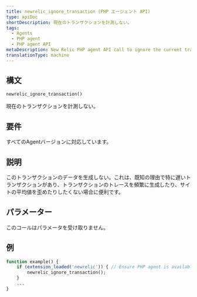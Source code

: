 ```yaml
---
title: newrelic_ignore_transaction (PHP エージェント API)
type: apiDoc
shortDescription: 現在のトランザクションを計測しない。
tags:
  - Agents
  - PHP agent
  - PHP agent API
metaDescription: New Relic PHP agent API call to ignore the current transaction entirely.
translationType: machine
---
```


## 構文

```php
newrelic_ignore_transaction()
```

現在のトランザクションを計測しない。

## 要件

すべてのAgentバージョンに対応しています。

## 説明

このトランザクションのデータを生成しない。これは、既知の理由で特に遅いトランザクションがあり、トランザクションのトレースを頻繁に生成したり、サイトの平均値を歪めたりしたくない場合に便利です。

## パラメーター

このコールはパラメータを受け取りません。

## 例

```php
function example() {
    if (extension_loaded('newrelic')) { // Ensure PHP agent is available
        newrelic_ignore_transaction();
    }
    ...
}
```